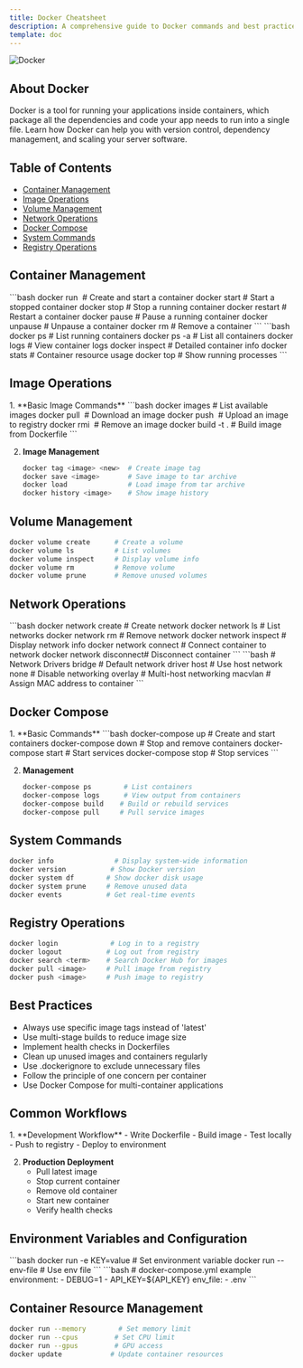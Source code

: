 ```yaml
---
title: Docker Cheatsheet
description: A comprehensive guide to Docker commands and best practices
template: doc
---
```



![Docker](/src/docker-cs.jpg)

## About Docker

Docker is a tool for running your applications inside containers, which package all the dependencies and code your app needs to run into a single file. Learn how Docker can help you with version control, dependency management, and scaling your server software.

## Table of Contents

- [Container Management](#container-management)
- [Image Operations](#image-operations)
- [Volume Management](#volume-management)
- [Network Operations](#network-operations)
- [Docker Compose](#docker-compose)
- [System Commands](#system-commands)
- [Registry Operations](#registry-operations)

## Container Management

<Tabs>
  <TabItem label="Basic Operations">
    ```bash
    docker run <image>         # Create and start a container
    docker start <container>   # Start a stopped container
    docker stop <container>    # Stop a running container
    docker restart <container> # Restart a container
    docker pause <container>   # Pause a running container
    docker unpause <container> # Unpause a container
    docker rm <container>      # Remove a container
    ```
  </TabItem>

  <TabItem label="Container Info">
    ```bash
    docker ps                  # List running containers
    docker ps -a               # List all containers
    docker logs <container>    # View container logs
    docker inspect <container> # Detailed container info
    docker stats               # Container resource usage
    docker top <container>     # Show running processes
    ```
  </TabItem>
</Tabs>

## Image Operations

<Steps>
1. **Basic Image Commands**
   ```bash
   docker images            # List available images
   docker pull <image>      # Download an image
   docker push <image>      # Upload an image to registry
   docker rmi <image>       # Remove an image
   docker build -t <name> . # Build image from Dockerfile
   ```

2. **Image Management**
   ```bash
   docker tag <image> <new>  # Create image tag
   docker save <image>       # Save image to tar archive
   docker load               # Load image from tar archive
   docker history <image>    # Show image history
   ```
</Steps>

## Volume Management

```bash
docker volume create      # Create a volume
docker volume ls          # List volumes
docker volume inspect     # Display volume info
docker volume rm          # Remove volume
docker volume prune       # Remove unused volumes
```

## Network Operations

<Tabs>
  <TabItem label="Network Commands">
    ```bash
    docker network create    # Create network
    docker network ls       # List networks
    docker network rm       # Remove network
    docker network inspect  # Display network info
    docker network connect  # Connect container to network
    docker network disconnect# Disconnect container
    ```
  </TabItem>

  <TabItem label="Network Types">
    ```bash
    # Network Drivers
    bridge                  # Default network driver
    host                   # Use host network
    none                   # Disable networking
    overlay                # Multi-host networking
    macvlan                # Assign MAC address to container
    ```
  </TabItem>
</Tabs>

## Docker Compose

<Steps>
1. **Basic Commands**
   ```bash
   docker-compose up        # Create and start containers
   docker-compose down      # Stop and remove containers
   docker-compose start     # Start services
   docker-compose stop      # Stop services
   ```

2. **Management**
   ```bash
   docker-compose ps        # List containers
   docker-compose logs      # View output from containers
   docker-compose build    # Build or rebuild services
   docker-compose pull     # Pull service images
   ```
</Steps>

## System Commands

```bash
docker info               # Display system-wide information
docker version           # Show Docker version
docker system df        # Show docker disk usage
docker system prune     # Remove unused data
docker events           # Get real-time events
```

## Registry Operations

```bash
docker login             # Log in to a registry
docker logout           # Log out from registry
docker search <term>    # Search Docker Hub for images
docker pull <image>     # Pull image from registry
docker push <image>     # Push image to registry
```

## Best Practices

- Always use specific image tags instead of 'latest'
- Use multi-stage builds to reduce image size
- Implement health checks in Dockerfiles
- Clean up unused images and containers regularly
- Use .dockerignore to exclude unnecessary files
- Follow the principle of one concern per container
- Use Docker Compose for multi-container applications

## Common Workflows

<Steps>
1. **Development Workflow**
   - Write Dockerfile
   - Build image
   - Test locally
   - Push to registry
   - Deploy to environment

2. **Production Deployment**
   - Pull latest image
   - Stop current container
   - Remove old container
   - Start new container
   - Verify health checks
</Steps>

## Environment Variables and Configuration

<Tabs>
  <TabItem label="Environment Variables">
    ```bash
    docker run -e KEY=value  # Set environment variable
    docker run --env-file    # Use env file
    ```
  </TabItem>

  <TabItem label="Configuration">
    ```bash
    # docker-compose.yml example
    environment:
      - DEBUG=1
      - API_KEY=${API_KEY}
    env_file:
      - .env
    ```
  </TabItem>
</Tabs>

## Container Resource Management

```bash
docker run --memory        # Set memory limit
docker run --cpus         # Set CPU limit
docker run --gpus         # GPU access
docker update            # Update container resources
```